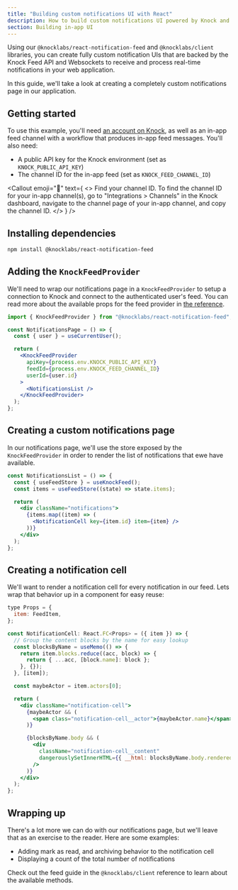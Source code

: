 ```yaml
---
title: "Building custom notifications UI with React"
description: How to build custom notifications UI powered by Knock and React.
section: Building in-app UI
---
```



Using our `@knocklabs/react-notification-feed` and `@knocklabs/client` libraries, you can create fully custom notification UIs that are backed by the Knock Feed API and Websockets to receive and process real-time notifications in your web application.

In this guide, we'll take a look at creating a completely custom notifications page in our application.

## Getting started

To use this example, you'll need [an account on Knock](https://dashboard.knock.app), as well as an in-app feed channel with a workflow that produces in-app feed messages. You'll also need:

- A public API key for the Knock environment (set as `KNOCK_PUBLIC_API_KEY`)
- The channel ID for the in-app feed (set as `KNOCK_FEED_CHANNEL_ID`)

<Callout
  emoji="🌠"
  text={
    <>
      <span className="font-bold">Find your channel ID.</span> To find the channel ID for your in-app channel(s),
      go to "Integrations > Channels" in the Knock
      dashboard, navigate to the channel page of your in-app channel, and copy the channel ID.
    </>
  }
/>

## Installing dependencies

```bash Installing dependencies
npm install @knocklabs/react-notification-feed
```

## Adding the `KnockFeedProvider`

We'll need to wrap our notifications page in a `KnockFeedProvider` to setup a connection to Knock and connect to the authenticated user's feed. You can read more about the available props for the feed provider in [the reference](/in-app-ui/react/reference#knockfeedprovider).

```jsx
import { KnockFeedProvider } from "@knocklabs/react-notification-feed";

const NotificationsPage = () => {
  const { user } = useCurrentUser();

  return (
    <KnockFeedProvider
      apiKey={process.env.KNOCK_PUBLIC_API_KEY}
      feedId={process.env.KNOCK_FEED_CHANNEL_ID}
      userId={user.id}
    >
      <NotificationsList />
    </KnockFeedProvider>
  );
};
```

## Creating a custom notifications page

In our notifications page, we'll use the store exposed by the `KnockFeedProvider` in order to render the list of notifications that ewe have available.

```jsx
const NotificationsList = () => {
  const { useFeedStore } = useKnockFeed();
  const items = useFeedStore((state) => state.items);

  return (
    <div className="notifications">
      {items.map((item) => (
        <NotificationCell key={item.id} item={item} />
      ))}
    </div>
  );
};
```

## Creating a notification cell

We'll want to render a notification cell for every notification in our feed. Lets wrap that behavior up in a component for easy reuse:

```jsx
type Props = {
  item: FeedItem,
};

const NotificationCell: React.FC<Props> = ({ item }) => {
  // Group the content blocks by the name for easy lookup
  const blocksByName = useMemo(() => {
    return item.blocks.reduce((acc, block) => {
      return { ...acc, [block.name]: block };
    }, {});
  }, [item]);

  const maybeActor = item.actors[0];

  return (
    <div className="notification-cell">
      {maybeActor && (
        <span class="notification-cell__actor">{maybeActor.name}</span>
      )}

      {blocksByName.body && (
        <div
          className="notification-cell__content"
          dangerouslySetInnerHTML={{ __html: blocksByName.body.rendered }}
        />
      )}
    </div>
  );
};
```

## Wrapping up

There's a lot more we can do with our notifications page, but we'll leave that as an exercise to the reader. Here are some examples:

- Adding mark as read, and archiving behavior to the notification cell
- Displaying a count of the total number of notifications

Check out the feed guide in the `@knocklabs/client` reference to learn about the available methods.
